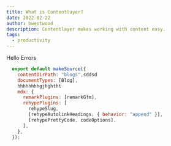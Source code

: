 ```yaml
---
title: What is Contentlayer?
date: 2022-02-22
author: bwestwood
description: Contentlayer makes working with content easy.
tags:
  - productivity
---
```


Hello Errors

```js {1-3,4} /blogs/3-5 showLineNumbers title="How to add" caption="..."
  export default makeSource({
    contentDirPath: "blogs",sddsd
    documentTypes: [Blog],   
    hhhhhhhhgjhghtht
    mdx: {
      remarkPlugins: [remarkGfm],
      rehypePlugins: [
        rehypeSlug,
        [rehypeAutolinkHeadings, { behavior: "append" }],
        [rehypePrettyCode, codeOptions],
      ],
    },
  });
```
